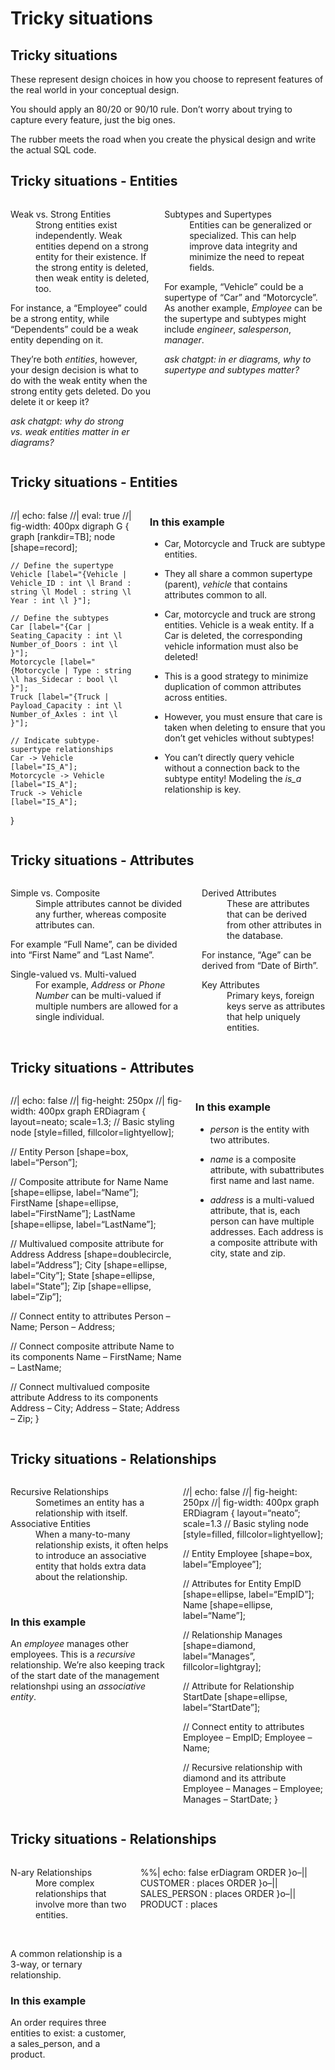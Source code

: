 
# Tricky situations

## Tricky situations

These represent design choices in how you choose to represent features of the real world in your conceptual design.

You should apply an 80/20 or 90/10 rule. Don't worry about trying to capture every feature, just the big ones.

The rubber meets the road when you create the physical design and write the actual SQL code.

## Tricky situations - Entities

:::: {.columns}
::: {.column}

Weak vs. Strong Entities
: Strong entities exist independently.  Weak entities depend on a strong entity for their existence.  If the strong entity is deleted, then weak entity is deleted, too.

<p/>

For instance, a "Employee" could be a strong entity, while "Dependents" could be a weak entity depending on it.

They're both *entities*, however, your design decision is what to do with the weak entity when the strong entity gets deleted.  Do you delete it or keep it?

*ask chatgpt: why do strong vs. weak entities matter in er diagrams?*
:::
::: {.column}
Subtypes and Supertypes
: Entities can be generalized or specialized. This can help improve data integrity and minimize the need to repeat fields.

<p/>

For example, "Vehicle" could be a supertype of "Car" and "Motorcycle".  As another example, *Employee* can be the supertype and subtypes might include *engineer*, *salesperson*, *manager*.

*ask chatgpt: in er diagrams, why to supertype and subtypes matter?*
:::
::::
## Tricky situations - Entities

:::: {.columns}
::: {.column}

//| echo: false
//| eval: true
//| fig-width: 400px
digraph G {
    graph [rankdir=TB];
    node [shape=record];

    // Define the supertype
    Vehicle [label="{Vehicle | Vehicle_ID : int \l Brand : string \l Model : string \l Year : int \l }"];
  
    // Define the subtypes
    Car [label="{Car | Seating_Capacity : int \l Number_of_Doors : int \l }"];
    Motorcycle [label="{Motorcycle | Type : string \l has_Sidecar : bool \l }"];
    Truck [label="{Truck | Payload_Capacity : int \l Number_of_Axles : int \l }"];
  
    // Indicate subtype-supertype relationships
    Car -> Vehicle [label="IS_A"];
    Motorcycle -> Vehicle [label="IS_A"];
    Truck -> Vehicle [label="IS_A"];
}

:::
::: {.column}

### In this example

* Car, Motorcycle and Truck are subtype entities.

* They all share a common supertype (parent), *vehicle* that contains attributes common to all.

* Car, motorcycle and truck are strong entities.  Vehicle is a weak entity.  If a Car is deleted, the corresponding vehicle information must also be deleted!

* This is a good strategy to minimize duplication of common attributes across entities.

* However, you must ensure that care is taken when deleting to ensure that you don't get vehicles without subtypes!

* You can't directly query vehicle without a connection back to the subtype entity!  Modeling the *is_a* relationship is key.


:::
::::

## Tricky situations - Attributes

:::: {.columns}
::: {.column}
Simple vs. Composite
: Simple attributes cannot be divided any further, whereas composite attributes can.

<p/>

For example "Full Name", can be divided into "First Name" and "Last Name".

<p/>

Single-valued vs. Multi-valued
: For example, *Address* or *Phone Number* can be multi-valued if multiple numbers are allowed for a single individual.

:::
::: {.column}

Derived Attributes
: These are attributes that can be derived from other attributes in the database.

<p/>

For instance, "Age" can be derived from "Date of Birth".

<p/>

Key Attributes
: Primary keys, foreign keys serve as attributes that help uniquely entities.

:::
::::

## Tricky situations - Attributes

:::: {.columns}
::: {.column}

//| echo: false
//| fig-height: 250px
//| fig-width: 400px
graph ERDiagram {
  layout=neato;
  scale=1.3;
  // Basic styling
  node [style=filled, fillcolor=lightyellow];

  // Entity
  Person [shape=box, label="Person"];
  
  // Composite attribute for Name
  Name [shape=ellipse, label="Name"];
  FirstName [shape=ellipse, label="FirstName"];
  LastName [shape=ellipse, label="LastName"];

  // Multivalued composite attribute for Address
  Address [shape=doublecircle, label="Address"];
  City [shape=ellipse, label="City"];
  State [shape=ellipse, label="State"];
  Zip [shape=ellipse, label="Zip"];

  // Connect entity to attributes
  Person -- Name;
  Person -- Address;

  // Connect composite attribute Name to its components
  Name -- FirstName;
  Name -- LastName;

  // Connect multivalued composite attribute Address to its components
  Address -- City;
  Address -- State;
  Address -- Zip;
}
:::
::: {.column}
### In this example

* *person* is the entity with two attributes.

* *name* is a composite attribute, with subattributes first name and last name.

* *address* is a multi-valued attribute, that is, each person can have multiple addresses. Each address is a composite attribute with city, state and zip.

:::
::::

## Tricky situations - Relationships

:::: {.columns}
::: {.column}

Recursive Relationships
: Sometimes an entity has a relationship with itself.

Associative Entities
: When a many-to-many relationship exists, it often helps to introduce an associative entity that holds extra data about the relationship.

<p>&nbsp;</p>
### In this example

An *employee* manages other employees. This is a *recursive* relationship. We're also keeping track of the start date of the management relationshpi using an *associative entity*.

:::
::: {.column}


//| echo: false
//| fig-height: 250px
//| fig-width: 400px
graph ERDiagram {
  layout="neato";
  scale=1.3
  // Basic styling
  node [style=filled, fillcolor=lightyellow];

  // Entity
  Employee [shape=box, label="Employee"];

  // Attributes for Entity
  EmpID [shape=ellipse, label="EmpID"];
  Name [shape=ellipse, label="Name"];
  
  // Relationship
  Manages [shape=diamond, label="Manages", fillcolor=lightgray];

  // Attribute for Relationship
  StartDate [shape=ellipse, label="StartDate"];

  // Connect entity to attributes
  Employee -- EmpID;
  Employee -- Name;

  // Recursive relationship with diamond and its attribute
  Employee -- Manages -- Employee;
  Manages -- StartDate;
}


:::
::::

## Tricky situations - Relationships

:::: {.columns}
::: {.column}

N-ary Relationships
: More complex relationships that involve more than two entities.

<p>&nbsp;</p>

A common relationship is a 3-way, or ternary relationship.

### In this example

An order requires three entities to exist: a customer, a sales_person, and a product.

:::
::: {.column}

%%| echo: false
erDiagram
    ORDER }o--|| CUSTOMER : places
    ORDER }o--|| SALES_PERSON : places
    ORDER }o--|| PRODUCT : places


:::
::::

